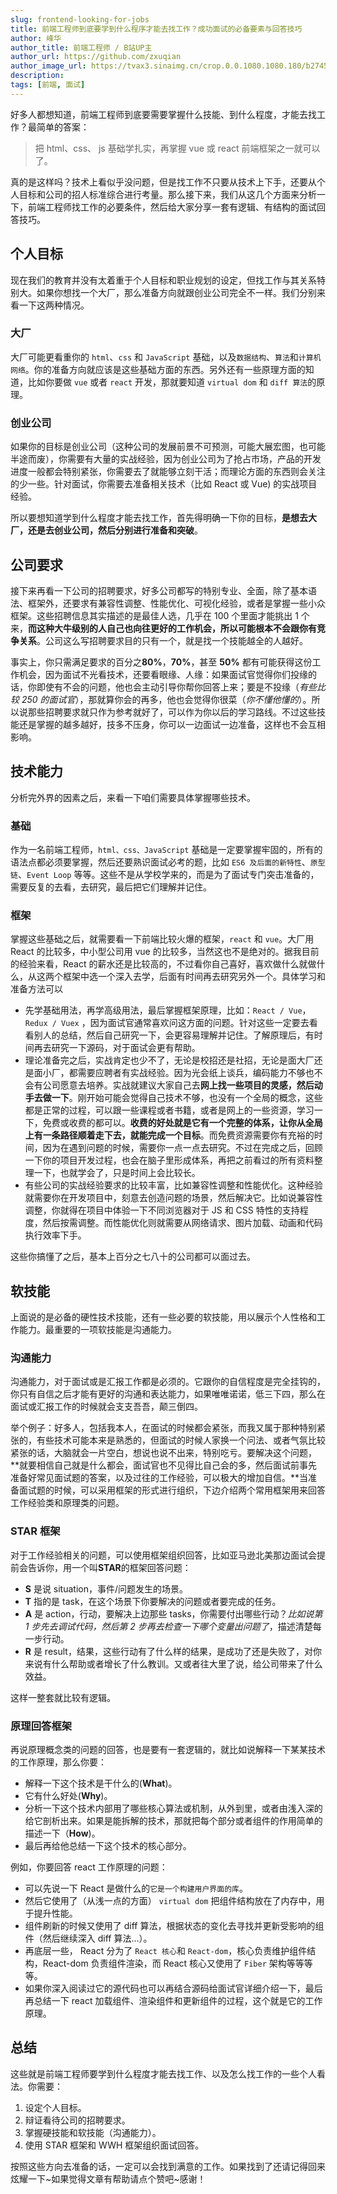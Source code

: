 ```yaml
---
slug: frontend-looking-for-jobs
title: 前端工程师到底要学到什么程序才能去找工作？成功面试的必备要素与回答技巧
author: 峰华
author_title: 前端工程师 / B站UP主
author_url: https://github.com/zxuqian
author_image_url: https://tvax3.sinaimg.cn/crop.0.0.1080.1080.180/b2745d44ly8g8s4muqeggj20u00u0n0k.jpg?KID=imgbed,tva&Expires=1582389585&ssig=EvXmyu%2FXsX
description:
tags: [前端, 面试]
---
```


好多人都想知道，前端工程师到底要需要掌握什么技能、到什么程度，才能去找工作？最简单的答案：

> 把 html、css、 js 基础学扎实，再掌握 vue 或 react 前端框架之一就可以了。

真的是这样吗？技术上看似乎没问题，但是找工作不只要从技术上下手，还要从个人目标和公司的招人标准综合进行考量。那么接下来，我们从这几个方面来分析一下，前端工程师找工作的必要条件，然后给大家分享一套有逻辑、有结构的面试回答技巧。

<!-- truncate -->

## 个人目标

现在我们的教育并没有太着重于个人目标和职业规划的设定，但找工作与其关系特别大。如果你想找一个大厂，那么准备方向就跟创业公司完全不一样。我们分别来看一下这两种情况。

### 大厂

大厂可能更看重你的 `html`、`css` 和 `JavaScript` 基础，以及`数据结构`、`算法`和`计算机网络`。你的准备方向就应该是这些基础方面的东西。另外还有一些原理方面的知道，比如你要做 `vue` 或者 `react` 开发，那就要知道 `virtual dom` 和 `diff 算法`的原理。

### 创业公司

如果你的目标是创业公司（这种公司的发展前景不可预测，可能大展宏图，也可能半途而废），你需要有大量的实战经验，因为创业公司为了抢占市场，产品的开发进度一般都会特别紧张，你需要去了就能够立刻干活；而理论方面的东西则会关注的少一些。针对面试，你需要去准备相关技术（比如 React 或 Vue) 的实战项目经验。

所以要想知道学到什么程度才能去找工作，首先得明确一下你的目标，**是想去大厂，还是去创业公司，然后分别进行准备和突破**。

## 公司要求

接下来再看一下公司的招聘要求，好多公司都写的特别专业、全面，除了基本语法、框架外，还要求有兼容性调整、性能优化、可视化经验，或者是掌握一些小众框架。这些招聘信息其实描述的是最佳人选，几乎在 100 个里面才能挑出 1 个来，**而这种大牛级别的人自己也向往更好的工作机会，所以可能根本不会跟你有竞争关系**。公司这么写招聘要求目的只有一个，就是找一个技能越全的人越好。

事实上，你只需满足要求的百分之**80%**，**70%**，甚至 **50%** 都有可能获得这份工作机会，因为面试不光看技术，还要看眼缘、人缘：如果面试官觉得你们投缘的话，你即使有不会的问题，他也会主动引导你帮你回答上来；要是不投缘（_有些比较 250 的面试官_），那就算你会的再多，他也会觉得你很菜（_你不懂他懂的_）。所以说那些招聘要求就只作为参考就好了，可以作为你以后的学习路线。不过这些技能还是掌握的越多越好，技多不压身，你可以一边面试一边准备，这样也不会互相影响。

## 技术能力

分析完外界的因素之后，来看一下咱们需要具体掌握哪些技术。

### 基础

作为一名前端工程师，`html、css、JavaScript` 基础是一定要掌握牢固的，所有的语法点都必须要掌握，然后还要熟识面试必考的题，比如 `ES6 及后面的新特性`、`原型链`、`Event Loop` 等等。这些不是从学校学来的，而是为了面试专门突击准备的，需要反复的去看，去研究，最后把它们理解并记住。

### 框架

掌握这些基础之后，就需要看一下前端比较火爆的框架，`react` 和 `vue`。大厂用 React 的比较多，中小型公司用 vue 的比较多，当然这也不是绝对的。据我目前的经验来看，React 的薪水还是比较高的，不过看你自己喜好，喜欢做什么就做什么，从这两个框架中选一个深入去学，后面有时间再去研究另外一个。具体学习和准备方法可以

- 先学基础用法，再学高级用法，最后掌握框架原理，比如：`React / Vue`，`Redux / Vuex` ，因为面试官通常喜欢问这方面的问题。针对这些一定要去看看别人的总结，然后自己研究一下，会更容易理解并记住。了解原理后，有时间再去研究一下源码，对于面试会更有帮助。
- 理论准备完之后，实战肯定也少不了，无论是校招还是社招，无论是面大厂还是面小厂，都需要应聘者有实战经验。因为光会纸上谈兵，编码能力不够也不会有公司愿意去培养。实战就建议大家自己去**网上找一些项目的灵感，然后动手去做一下**。刚开始可能会觉得自己技术不够，也没有一个全局的概念，这些都是正常的过程，可以跟一些课程或者书籍，或者是网上的一些资源，学习一下，免费或收费的都可以。**收费的好处就是它有一个完整的体系，让你从全局上有一条路径顺着走下去，就能完成一个目标**。而免费资源需要你有充裕的时间，因为在遇到问题的时候，需要你一点一点去研究。不过在完成之后，回顾一下你的项目开发过程，也会在脑子里形成体系，再把之前看过的所有资料整理一下，也就学会了，只是时间上会比较长。
- 有些公司的实战经验要求的比较丰富，比如兼容性调整和性能优化。这种经验就需要你在开发项目中，刻意去创造问题的场景，然后解决它。比如说兼容性调整，你就得在项目中体验一下不同浏览器对于 JS 和 CSS 特性的支持程度，然后按需调整。而性能优化则就需要从网络请求、图片加载、动画和代码执行效率下手。

这些你搞懂了之后，基本上百分之七八十的公司都可以面过去。

## 软技能

上面说的是必备的硬性技术技能，还有一些必要的软技能，用以展示个人性格和工作能力。最重要的一项软技能是沟通能力。

### 沟通能力

沟通能力，对于面试或是汇报工作都是必须的。它跟你的自信程度是完全挂钩的，你只有自信之后才能有更好的沟通和表达能力，如果唯唯诺诺，低三下四，那么在面试或汇报工作的时候就会支支吾吾，颠三倒四。

举个例子：好多人，包括我本人，在面试的时候都会紧张，而我又属于那种特别紧张的，有些技术可能本来是熟悉的，但面试的时候人家换一个问法、或者气氛比较紧张的话，大脑就会一片空白，想说也说不出来，特别吃亏。要解决这个问题，**就要相信自己就是什么都会，面试官也不见得比自己会的多，然后面试前事先准备好常见面试题的答案，以及过往的工作经验，可以极大的增加自信。**当准备面试题的时候，可以采用框架的形式进行组织，下边介绍两个常用框架用来回答工作经验类和原理类的问题。

### STAR 框架

对于工作经验相关的问题，可以使用框架组织回答，比如亚马逊北美那边面试会提前会告诉你，用一个叫**STAR**的框架回答问题：

- **S** 是说 situation，事件/问题发生的场景。
- **T** 指的是 task，在这个场景下你要解决的问题或者要完成的任务。
- **A** 是 action，行动，要解决上边那些 tasks，你需要付出哪些行动？_比如说第 1 步先去调试代码，然后第 2 步再去检查一下哪个变量出问题了_，描述清楚每一步行动。
- **R** 是 result，结果，这些行动有了什么样的结果，是成功了还是失败了，对你来说有什么帮助或者增长了什么教训。又或者往大里了说，给公司带来了什么效益。

这样一整套就比较有逻辑。

### 原理回答框架

再说原理概念类的问题的回答，也是要有一套逻辑的，就比如说解释一下某某技术的工作原理，那么你要：

- 解释一下这个技术是干什么的(**What**)。
- 它有什么好处(**Why**)。
- 分析一下这个技术内部用了哪些核心算法或机制，从外到里，或者由浅入深的给它剖析出来。如果是能拆解的技术，那就把每个部分或者组件的作用简单的描述一下（**How**)。
- 最后再给他总结一下这个技术的核心部分。

例如，你要回答 react 工作原理的问题：

- 可以先说一下 React 是做什么的`它是一个构建用户界面的库`。
- 然后它使用了（从浅一点的方面） `virtual dom` 把组件结构放在了内存中，用于提升性能。
- 组件刷新的时候又使用了 diff 算法，根据状态的变化去寻找并更新受影响的组件（然后继续深入 diff 算法...）。
- 再底层一些， React 分为了 `React 核心`和 `React-dom`，核心负责维护组件结构，React-dom 负责组件渲染，而 React 核心又使用了 `Fiber` 架构等等等等。
- 如果你深入阅读过它的源代码也可以再结合源码给面试官详细介绍一下，最后再总结一下 react 加载组件、渲染组件和更新组件的过程，这个就是它的工作原理。

## 总结

这些就是前端工程师要学到什么程度才能去找工作、以及怎么找工作的一些个人看法。你需要：

1. 设定个人目标。
2. 辩证看待公司的招聘要求。
3. 掌握硬技能和软技能（沟通能力）。
4. 使用 STAR 框架和 WWH 框架组织面试回答。

按照这些方向去准备的话，一定可以会找到满意的工作。如果找到了还请记得回来炫耀一下~如果觉得文章有帮助请点个赞吧~感谢！

